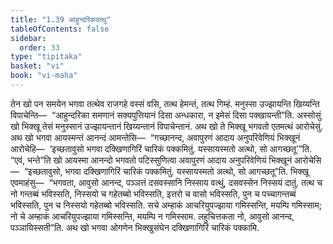```yaml
---
title: "1.39 आहुन्दरिकवत्थु"
tableOfContents: false
sidebar:
  order: 33
type: "tipitaka"
basket: "vi"
book: "vi-maha"
---
```



<DynamicBreadcrumb />

<Division number="102" book="vi-maha">

<Paragraph number="443" book="vi-maha">
तेन खो पन समयेन भगवा तत्थेव राजगहे वस्सं वसि, तत्थ हेमन्तं, तत्थ गिम्हं. मनुस्सा उज्झायन्ति खिय्यन्ति विपाचेन्ति—  “आहुन्दरिका समणानं सक्यपुत्तियानं दिसा अन्धकारा, न इमेसं दिसा पक्खायन्ती”ति. अस्सोसुं खो भिक्खू तेसं मनुस्सानं उज्झायन्तानं खिय्यन्तानं विपाचेन्तानं. अथ खो ते भिक्खू भगवतो एतमत्थं आरोचेसुं. अथ खो भगवा आयस्मन्तं आनन्दं आमन्तेसि—  “गच्छानन्द, अवापुरणं आदाय अनुपरिवेणियं भिक्खूनं आरोचेहि—  ‘इच्छतावुसो भगवा दक्खिणागिरिं चारिकं पक्कमितुं. यस्सायस्मतो अत्थो, सो आगच्छतू’”ति. “एवं, भन्ते”ति खो आयस्मा आनन्दो भगवतो पटिस्सुणित्वा अवापुरणं आदाय अनुपरिवेणियं भिक्खूनं आरोचेसि—  “इच्छतावुसो, भगवा दक्खिणागिरिं चारिकं पक्कमितुं. यस्सायस्मतो अत्थो, सो आगच्छतू”ति. भिक्खू एवमाहंसु—  “भगवता, आवुसो आनन्द, पञ्ञत्तं दसवस्सानि निस्साय वत्थुं, दसवस्सेन निस्सयं दातुं. तत्थ च नो गन्तब्बं भविस्सति, निस्सयो च गहेतब्बो भविस्सति, इत्तरो च वासो भविस्सति, पुन च पच्चागन्तब्बं भविस्सति, पुन च निस्सयो गहेतब्बो भविस्सति. सचे अम्हाकं आचरियुपज्झाया गमिस्सन्ति, मयम्पि गमिस्साम; नो चे अम्हाकं आचरियुपज्झाया गमिस्सन्ति, मयम्पि न गमिस्साम. लहुचित्तकता नो, आवुसो आनन्द, पञ्ञायिस्सती”ति. अथ खो भगवा ओगणेन भिक्खुसंघेन दक्खिणागिरिं चारिकं पक्कामि.
</Paragraph>
</Division>